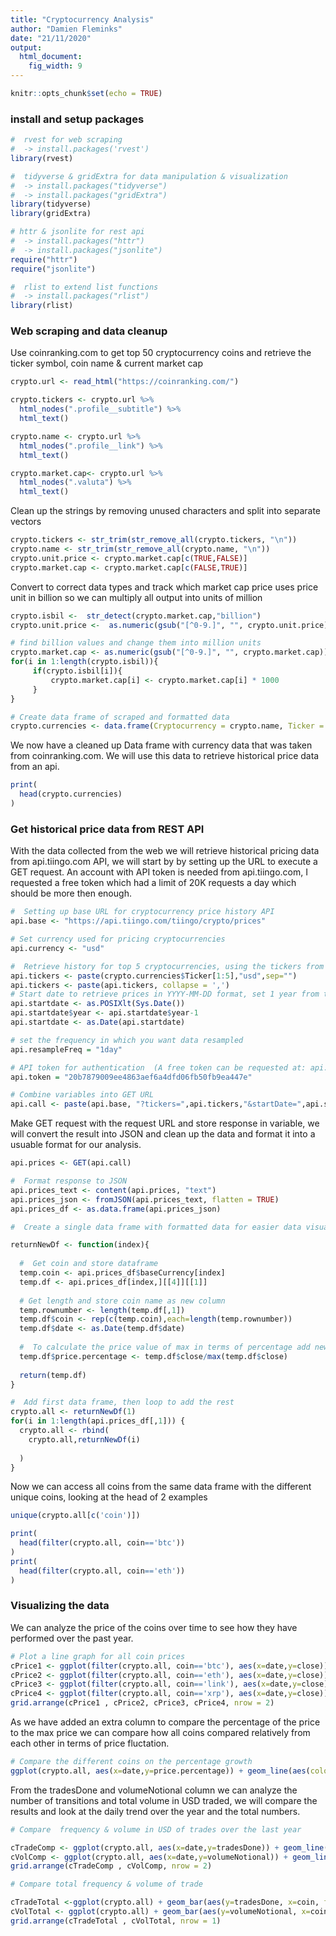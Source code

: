 ```yaml
---
title: "Cryptocurrency Analysis"
author: "Damien Fleminks"
date: "21/11/2020"
output: 
  html_document: 
    fig_width: 9
---
```


```r
knitr::opts_chunk$set(echo = TRUE)
```

### install and setup packages


```r
#  rvest for web scraping
#  -> install.packages('rvest')
library(rvest)

#  tidyverse & gridExtra for data manipulation & visualization
#  -> install.packages("tidyverse")
#  -> install.packages("gridExtra")
library(tidyverse)
library(gridExtra)

# httr & jsonlite for rest api
#  -> install.packages("httr")
#  -> install.packages("jsonlite")
require("httr")
require("jsonlite")

#  rlist to extend list functions
#  -> install.packages("rlist")
library(rlist)
```

### Web scraping and data cleanup


Use coinranking.com to get top 50 cryptocurrency coins and retrieve the ticker symbol, coin name & current market cap

```r
crypto.url <- read_html("https://coinranking.com/")

crypto.tickers <- crypto.url %>% 
  html_nodes(".profile__subtitle") %>% 
  html_text()

crypto.name <- crypto.url %>% 
  html_nodes(".profile__link") %>% 
  html_text()

crypto.market.cap<- crypto.url %>% 
  html_nodes(".valuta") %>% 
  html_text()
```


Clean up the strings by removing unused characters and split into separate vectors 

```r
crypto.tickers <- str_trim(str_remove_all(crypto.tickers, "\n"))
crypto.name <- str_trim(str_remove_all(crypto.name, "\n"))
crypto.unit.price <- crypto.market.cap[c(TRUE,FALSE)]
crypto.market.cap <- crypto.market.cap[c(FALSE,TRUE)]
```


Convert to correct data types and track which market cap price uses price unit in billion so we can multiply all output into units of million

```r
crypto.isbil <-  str_detect(crypto.market.cap,"billion")
crypto.unit.price <-  as.numeric(gsub("[^0-9.]", "", crypto.unit.price))

# find billion values and change them into million units
crypto.market.cap <- as.numeric(gsub("[^0-9.]", "", crypto.market.cap))
for(i in 1:length(crypto.isbil)){
     if(crypto.isbil[i]){
         crypto.market.cap[i] <- crypto.market.cap[i] * 1000
     }
}

# Create data frame of scraped and formatted data
crypto.currencies <- data.frame(Cryptocurrency = crypto.name, Ticker = crypto.tickers, Price=crypto.unit.price, market.cap = crypto.market.cap)
```


We now have a cleaned up Data frame with currency data that was taken from coinranking.com. We will use this data to retrieve historical price data from an api.

```r
print(
  head(crypto.currencies)
)
```





### Get historical price data from REST API


With the data collected from the web we will retrieve historical pricing data from api.tiingo.com API, we will start by by setting up the URL to execute a GET request. An account with API token is needed from api.tiingo.com, I requested a free token which had a limit of 20K requests a day which should be more then enough. 


```r

#  Setting up base URL for cryptocurrency price history API
api.base <- "https://api.tiingo.com/tiingo/crypto/prices"

# Set currency used for pricing cryptocurrencies
api.currency <- "usd"

#  Retrieve history for top 5 cryptocurrencies, using the tickers from our cryptocurrency data frame
api.tickers <- paste(crypto.currencies$Ticker[1:5],"usd",sep="")
api.tickers <- paste(api.tickers, collapse = ',')
# Start date to retrieve prices in YYYY-MM-DD format, set 1 year from today
api.startdate <- as.POSIXlt(Sys.Date())
api.startdate$year <- api.startdate$year-1
api.startdate <- as.Date(api.startdate)

# set the frequency in which you want data resampled 
api.resampleFreq = "1day"

# API token for authentication  (A free token can be requested at: api.tiingo.com, but you can use mine for now)
api.token = "20b7879009ee4863aef6a4dfd06fb50fb9ea447e"

# Combine variables into GET URL 
api.call <- paste(api.base, "?tickers=",api.tickers,"&startDate=",api.startdate,"&resampleFreq=",api.resampleFreq,"&token=",api.token,sep='')
```


Make GET request with the request URL and store response in variable, we will convert the result into JSON and clean up the data and format it into a usuable format for our analysis.

```r
api.prices <- GET(api.call)

#  Format response to JSON
api.prices_text <- content(api.prices, "text")
api.prices_json <- fromJSON(api.prices_text, flatten = TRUE)
api.prices_df <- as.data.frame(api.prices_json)

#  Create a single data frame with formatted data for easier data visualization and  correct data types

returnNewDf <- function(index){
  
  #  Get coin and store dataframe
  temp.coin <- api.prices_df$baseCurrency[index]
  temp.df <- api.prices_df[index,][[4]][[1]]
  
  # Get length and store coin name as new column
  temp.rownumber <- length(temp.df[,1])
  temp.df$coin <- rep(c(temp.coin),each=length(temp.rownumber))
  temp.df$date <- as.Date(temp.df$date)
  
  #  To calculate the price value of max in terms of percentage add new column with percentages of close 
  temp.df$price.percentage <- temp.df$close/max(temp.df$close)
  
  return(temp.df)
}

#  Add first data frame, then loop to add the rest
crypto.all <- returnNewDf(1)
for(i in 1:length(api.prices_df[,1])) {
  crypto.all <- rbind(
    crypto.all,returnNewDf(i)
    
  )
}

```


Now we can access all coins from the same data frame with the different unique coins, looking at the head of 2 examples


```r
unique(crypto.all[c('coin')])

print(
  head(filter(crypto.all, coin=='btc'))
)
print(
  head(filter(crypto.all, coin=='eth'))
)
```


### Visualizing the data

We can analyze the price of the coins over time to see how they have performed over the past year.

```r

# Plot a line graph for all coin prices
cPrice1 <- ggplot(filter(crypto.all, coin=='btc'), aes(x=date,y=close)) + geom_line() + ggtitle("Bitcoin")
cPrice2 <- ggplot(filter(crypto.all, coin=='eth'), aes(x=date,y=close)) + geom_line() + ggtitle("Ethereum")
cPrice3 <- ggplot(filter(crypto.all, coin=='link'), aes(x=date,y=close)) + geom_line() + ggtitle("Chainlink")
cPrice4 <- ggplot(filter(crypto.all, coin=='xrp'), aes(x=date,y=close)) + geom_line() + ggtitle("XRP")
grid.arrange(cPrice1 , cPrice2, cPrice3, cPrice4, nrow = 2)
```

As we have added an extra column to compare the percentage of the price to the max price we can compare how all coins compared relatively from each other in terms of price fluctation.

```r

# Compare the different coins on the percentage growth
ggplot(crypto.all, aes(x=date,y=price.percentage)) + geom_line(aes(color=coin)) + ggtitle("Price Fluctation")      
```


From the tradesDone and volumeNotional column we can analyze the number of transitions and total volume in USD traded, we will compare the results and look at the daily trend over the year and the total numbers.


```r
# Compare  frequency & volume in USD of trades over the last year

cTradeComp <- ggplot(crypto.all, aes(x=date,y=tradesDone)) + geom_line(aes(color=coin))  + ggtitle("Transactions per day")  
cVolComp <- ggplot(crypto.all, aes(x=date,y=volumeNotional)) + geom_line(aes(color=coin))  + ggtitle("Volume in USD per day")  
grid.arrange(cTradeComp , cVolComp, nrow = 2)

# Compare total frequency & volume of trade 

cTradeTotal <-ggplot(crypto.all) + geom_bar(aes(y=tradesDone, x=coin, fill=factor(coin)), stat="identity")  + ggtitle("Total transactions")  
cVolTotal <- ggplot(crypto.all) + geom_bar(aes(y=volumeNotional, x=coin, fill=factor(coin)), stat="identity") + ggtitle("Total volume traded in USD")  
grid.arrange(cTradeTotal , cVolTotal, nrow = 1)

```


